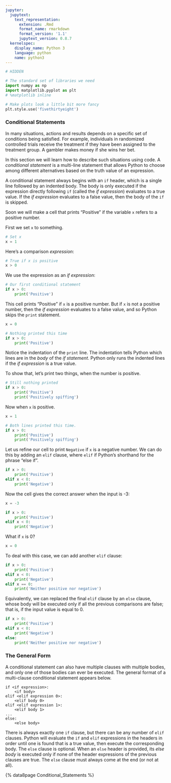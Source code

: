 ```yaml
---
jupyter:
  jupytext:
    text_representation:
      extension: .Rmd
      format_name: rmarkdown
      format_version: '1.1'
      jupytext_version: 0.8.7
  kernelspec:
    display_name: Python 3
    language: python
    name: python3
---
```


```python
# HIDDEN

# The standard set of libraries we need
import numpy as np
import matplotlib.pyplot as plt
# %matplotlib inline

# Make plots look a little bit more fancy
plt.style.use('fivethirtyeight')
```

### Conditional Statements ###

In many situations, actions and results depends on a specific set of
conditions being satisfied. For example, individuals in randomized
controlled trials receive the treatment if they have been assigned to
the treatment group. A gambler makes money if she wins her bet.

In this section we will learn how to describe such situations using
code. A *conditional statement* is a multi-line statement that allows
Python to choose among different alternatives based on the truth value
of an expression.

A conditional statement always begins with an `if` header, which is
a single line followed by an indented body. The body is only executed
if the expression directly following `if` (called the *if expression*)
evaluates to a true value. If the *if expression* evaluates to a false
value, then the body of the `if` is skipped.

Soon we will make a cell that prints "Positive" if the variable `x`
refers to a positive number.

First we set `x` to something.

```python
# Set x
x = 1
```

Here's a comparison *expression*:

```python
# True if x is positive
x > 0
```

We use the expression as an *if expression*:


```python
# Our first conditional statement
if x > 0:
    print('Positive')
```

This cell prints "Positive" if `x` is a positive number. But if `x` is
not a positive number, then the *if expression* evaluates to a false
value, and so Python skips the `print` statement.

```python
x = 0
```

```python
# Nothing printed this time
if x > 0:
    print('Positive')
```

Notice the indentation of the `print` line.  The indentation tells
Python which lines are in the *body* of the *if statement*.  Python
only runs the indented lines if the *if expression* is a true value.

To show that, let's print two things, when the number is positive.

```python
# Still nothing printed
if x > 0:
    print('Positive')
    print('Positively spiffing')
```

Now when `x` is positive.

```python
x = 1
```

```python
# Both lines printed this time.
if x > 0:
    print('Positive')
    print('Positively spiffing')
```

Let us refine our cell to print `Negative` if `x` is a negative
number. We can do this by adding an `elif` clause, where `elif` if
Python's shorthand for the phrase "else if".

```python
if x > 0:
    print('Positive')
elif x < 0:
    print('Negative')
```

Now the cell gives the correct answer when the input is -3:

```python
x = -3
```

```python
if x > 0:
    print('Positive')
elif x < 0:
    print('Negative')
```

What if `x` is 0?


```python
x = 0
```

To deal with this case, we can add another `elif` clause:

```python
if x > 0:
    print('Positive')
elif x < 0:
    print('Negative')
elif x == 0:
    print('Neither positive nor negative')
```

Equivalently, we can replaced the final `elif` clause by an `else` clause, whose body will be executed only if all the previous comparisons are false; that is, if the input value is equal to 0.

```python
if x > 0:
    print('Positive')
elif x < 0:
    print('Negative')
else:
    print('Neither positive nor negative')
```

### The General Form ###

A conditional statement can also have multiple clauses with multiple
bodies, and only one of those bodies can ever be executed. The general
format of a multi-clause conditional statement appears below.

    if <if expression>:
        <if body>
    elif <elif expression 0>:
        <elif body 0>
    elif <elif expression 1>:
        <elif body 1>
    ...
    else:
        <else body>

There is always exactly one `if` clause, but there can be any number of
`elif` clauses. Python will evaluate the `if` and `elif` expressions in
the headers in order until one is found that is a true value, then
execute the corresponding body. The `else` clause is optional. When an
`else` header is provided, its *else body* is executed only if none of
the header expressions of the previous clauses are true. The `else`
clause must always come at the end (or not at all).

{% data8page Conditional_Statements %}
